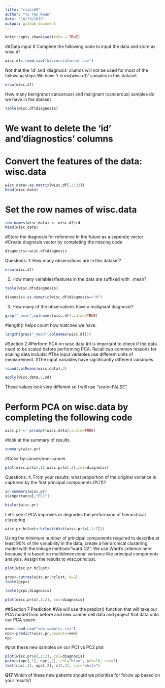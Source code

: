 ```yaml
---
title: "class09"
author: "Yu Yan Kwan"
date: "10/29/2019"
output: github_document
---
```


```r
knitr::opts_chunk$set(echo = TRUE)
```

##Data input
# Complete the following code to input the data and store as wisc.df
```r
wisc.df<-read.csv("WisconsinCancer.csv")
```

Not that the 'id' and 'diagnosis' clumns will not be used for most of the following steps
We have 'r nrow(wisc.df)' samples in this dataset

```r
nrow(wisc.df)
```

How many benign(not cancerous) and malignant (cancerous) samples do we have in the dataset
```r
table(wisc.df$diagnosis)
```

# We want to delete the 'id' and'diagnostics' columns 
# Convert the features of the data: wisc.data
```r
wisc.data<-as.matrix(wisc.df[,3:32])
head(wisc.data)
```

# Set the row names of wisc.data
```r
row.names(wisc.data) <- wisc.df$id
head(wisc.data)
```

#Store the diagnosis for reference in the future as a seperate vector
#Create diagnosis vector by completing the missing code 
```r
diagnosis<-wisc.df$diagnosis
```

Questions:
1. How many observations are in this dataset? 
```r
nrow(wisc.df)
```

2. How many variables/features in the data are suffixed with _mean?
```r
table(wisc.df$diagnosis)
```
```r
dianosis<-as.numeric(wisc.df$diagnosis=="M")
```

3.  How many of the observations have a malignant diagnosis?
```r
grep("_mean",colnames(wisc.df),value=TRUE)
```

#length() helps count how matches we have.
```r
length(grep("_mean",colnames(wisc.df)))
```



#Section 2
#Perform PCA on wisc.data
#It is important to check if the data need to be scaled before performing PCA. Recall two common reasons for scaling data include:
  #The input variables use different units of measurement.
  #The input variables have significantly different variances.
```r
round(colMeans(wisc.data),3)
```

```r
apply(wisc.data,2,sd)
```

These values look very different so I will use "scale=FALSE"

# Perform PCA on wisc.data by completing the following code
```r
wisc.pr <- prcomp((wisc.data),scale=TRUE)
```

#look at the summary of results
```r
summary(wisc.pr)
```


#Color by cancer/non-cancer
```r
plot(wisc.pr$x[,1],wisc.pr$x[,2],col=diagnosis)
```

Questions:
4. From your results, what proportion of the original variance is captured by the first principal components (PC1)?

```r
x<-summary(wisc.pr)
x$importance[,"PC1"]
```


```r
biplot(wisc.pr)
```



Let's see if PCA improves or degrades the performanc of hierarchical clustering
```r
wisc.pr.hclust<-hclust(dist(wisc.pr$x[,1:7]))
```

Using the minimum number of principal components required to describe at least 90% of the variability in the data, create a hierarchical clustering model with the linkage method="ward.D2". We use Ward’s criterion here because it is based on multidimensional variance like principal components analysis. Assign the results to wisc.pr.hclust.
```r
plot(wisc.pr.hclust)
```


```r
grps<-cutree(wisc.pr.hclust, k=2)
table(grps)
```
```r
table(grps,diagnosis)
```

```r
plot(wisc.pr$x[,1:2], col=diagnosis)
```

##Section 7 Prediction
#We will use the predict() function that will take our PCA model from before and new cancer cell data and project that data onto our PCA space.
```r
new<-read.csv("new_samples.csv")
npc<-predict(wisc.pr,newdata=new)
npc
```
#plot these new samples on our PC1 vs PC2 plot
```r
plot(wisc.pr$x[,1:2], col=diagnosis)
points(npc[,1], npc[,2], col="blue", pch=16, cex=3)
text(npc[,1], npc[,2], c(1,2), col="white")
```

**Q17** Which of these new patients should we prioritize for follow up based on your results?

